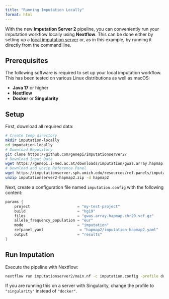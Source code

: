 ```yaml
---
title: "Running Imputation Locally"
format: html
---
```


With the new **Imputation Server 2** pipeline, you can conveniently run your imputation workflow locally using **Nextflow**. This can be done either by setting up a [local imputation server](https://genepi.github.io/michigan-imputationserver/tutorials/local-server/) or, as in this example, by running it directly from the command line.

## Prerequisites
The following software is required to set up your local imputation workflow. This has been tested on various Linux distributions as well as macOS:

* **Java 17** or higher  
* **Nextflow**  
* **Docker** or **Singularity**

## Setup
First, download all required data:

```bash
# Create temp directory
mkdir imputation-locally
cd imputation-locally
# Download Repository
git clone https://github.com/genepi/imputationserver2/
# Download Input Data
wget https://genepi.i-med.ac.at/downloads/imputation/gwas.array.hapmap.chr20.vcf.gz
# Download and unzip Reference Panel
wget https://imputationserver.sph.umich.edu/resources/ref-panels/imputationserver2-hapmap2.zip
unzip imputationserver2-hapmap2.zip -d hapmap2
```

Next, create a configuration file named `imputation.config` with the following content:

```groovy
params {
    project                     = "my-test-project"
    build                       = "hg19"
    files                       = "gwas.array.hapmap.chr20.vcf.gz"
    allele_frequency_population = "eur"
    mode                        = "imputation"
    refpanel_yaml                = "hapmap2/imputation-hapmap2.yaml"
    output                      = "results"
}
```

## Run Imputation
Execute the pipeline with Nextflow:

```bash
nextflow run imputationserver2/main.nf -c imputation.config -profile docker
```

::: {.callout-note}
If you are running this on a server with Singularity, change the profile to `"singularity"` instead of `"docker"`.
:::
